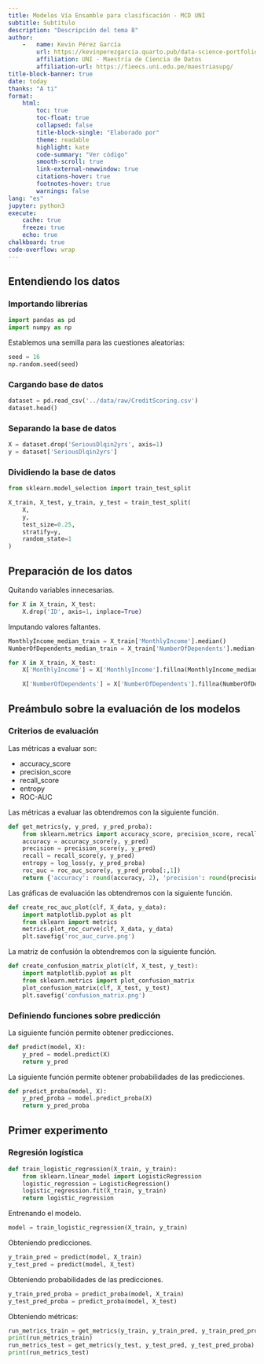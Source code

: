 ```yaml
---
title: Modelos Vía Ensamble para clasificación - MCD UNI
subtitle: Subtítulo
description: "Descripción del tema 8"
author:
    -   name: Kevin Pérez García
        url: https://kevinperezgarcia.quarto.pub/data-science-portfolio/
        affiliation: UNI - Maestría de Ciencia de Datos
        affiliation-url: https://fieecs.uni.edu.pe/maestriasupg/
title-block-banner: true
date: today
thanks: "A ti"
format:
    html:
        toc: true
        toc-float: true
        collapsed: false
        title-block-single: "Elaborado por"
        theme: readable
        highlight: kate
        code-summary: "Ver código"
        smooth-scroll: true
        link-external-newwindow: true
        citations-hover: true
        footnotes-hover: true
        warnings: false
lang: "es"
jupyter: python3
execute: 
    cache: true
    freeze: true
    echo: true
chalkboard: true
code-overflow: wrap
---
```


## Entendiendo los datos

### Importando librerías

```python
import pandas as pd
import numpy as np
```

Establemos una semilla para las cuestiones aleatorias:

```python
seed = 16
np.random.seed(seed)
```

### Cargando base de datos

```python
dataset = pd.read_csv('../data/raw/CreditScoring.csv')
dataset.head()
```

### Separando la base de datos

```python
X = dataset.drop('SeriousDlqin2yrs', axis=1)
y = dataset['SeriousDlqin2yrs']
```

### Dividiendo la base de datos

```python
from sklearn.model_selection import train_test_split

X_train, X_test, y_train, y_test = train_test_split(
    X,
    y,
    test_size=0.25,
    stratify=y,
    random_state=1
)
```

## Preparación de los datos

Quitando variables innecesarias.

```python
for X in X_train, X_test:
    X.drop('ID', axis=1, inplace=True)
```

Imputando valores faltantes.

```python
MonthlyIncome_median_train = X_train['MonthlyIncome'].median()
NumberOfDependents_median_train = X_train['NumberOfDependents'].median()

for X in X_train, X_test:
    X['MonthlyIncome'] = X['MonthlyIncome'].fillna(MonthlyIncome_median_train)

    X['NumberOfDependents'] = X['NumberOfDependents'].fillna(NumberOfDependents_median_train)
```

## Preámbulo sobre la evaluación de los modelos

### Criterios de evaluación

Las métricas a evaluar son:

* accuracy_score
* precision_score
* recall_score
* entropy
* ROC-AUC

Las métricas a evaluar las obtendremos con la siguiente función.

```python
def get_metrics(y, y_pred, y_pred_proba):
    from sklearn.metrics import accuracy_score, precision_score, recall_score, log_loss, roc_auc_score
    accuracy = accuracy_score(y, y_pred)
    precision = precision_score(y, y_pred)
    recall = recall_score(y, y_pred)
    entropy = log_loss(y, y_pred_proba)
    roc_auc = roc_auc_score(y, y_pred_proba[:,1])
    return {'accuracy': round(accuracy, 2), 'precision': round(precision, 2), 'recall': round(recall, 2), 'entropy': round(entropy, 2), 'roc-auc': round(roc_auc, 2)}
```

Las gráficas de evaluación las obtendremos con la siguiente función.

```python
def create_roc_auc_plot(clf, X_data, y_data):
    import matplotlib.pyplot as plt
    from sklearn import metrics
    metrics.plot_roc_curve(clf, X_data, y_data) 
    plt.savefig('roc_auc_curve.png')
```

La matriz de confusión la obtendremos con la siguiente función.

```python
def create_confusion_matrix_plot(clf, X_test, y_test):
    import matplotlib.pyplot as plt
    from sklearn.metrics import plot_confusion_matrix
    plot_confusion_matrix(clf, X_test, y_test)
    plt.savefig('confusion_matrix.png')
```

### Definiendo funciones sobre predicción

La siguiente función permite obtener predicciones.

```python
def predict(model, X):
    y_pred = model.predict(X)
    return y_pred
```

La siguiente función permite obtener probabilidades de las predicciones.

```python
def predict_proba(model, X):
    y_pred_proba = model.predict_proba(X)
    return y_pred_proba
```

## Primer experimento

### Regresión logística

```python
def train_logistic_regression(X_train, y_train):
    from sklearn.linear_model import LogisticRegression
    logistic_regression = LogisticRegression()
    logistic_regression.fit(X_train, y_train)
    return logistic_regression
```

Entrenando el modelo.

```python
model = train_logistic_regression(X_train, y_train)
```

Obteniendo predicciones.

```python
y_train_pred = predict(model, X_train)
y_test_pred = predict(model, X_test)
```

Obteniendo probabilidades de las predicciones.

```python
y_train_pred_proba = predict_proba(model, X_train)
y_test_pred_proba = predict_proba(model, X_test)
```

Obteniendo métricas:

```python
run_metrics_train = get_metrics(y_train, y_train_pred, y_train_pred_proba)
print(run_metrics_train)
run_metrics_test = get_metrics(y_test, y_test_pred, y_test_pred_proba)
print(run_metrics_test)
```

